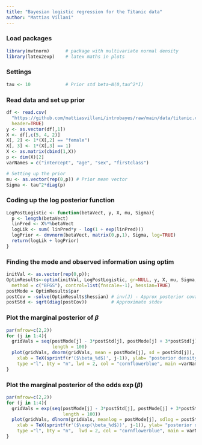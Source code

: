 ```yaml
---
title: "Bayesian logistic regression for the Titanic data"
author: "Mattias Villani"
---
```


### Load packages
```r
library(mvtnorm)      # package with multivariate normal density
library(latex2exp)    # latex maths in plots
```

### Settings
```r
tau <- 10             # Prior std beta~N(0,tau^2*I)
```

### Read data and set up prior
```r
df <- read.csv(
  "https://github.com/mattiasvillani/introbayes/raw/main/data/titanic.csv", 
  header=TRUE) 
y <- as.vector(df[,1])
X <- df[,c(5, 4, 2)]
X[, 2] <- 1*(X[,2] == "female")
X[, 3] <- 1*(X[,3] == 1)
X <- as.matrix(cbind(1,X))
p <- dim(X)[2]
varNames = c("intercept", "age", "sex", "firstclass")

# Setting up the prior
mu <- as.vector(rep(0,p)) # Prior mean vector
Sigma <- tau^2*diag(p)
```

### Coding up the log posterior function
```r
LogPostLogistic <- function(betaVect, y, X, mu, Sigma){
  p <- length(betaVect)
  linPred <- X%*%betaVect
  logLik <- sum( linPred*y - log(1 + exp(linPred)))
  logPrior <- dmvnorm(betaVect, matrix(0,p,1), Sigma, log=TRUE)
  return(logLik + logPrior)
}
```

### Finding the mode and observed information using optim
```r
initVal <- as.vector(rep(0,p)); 
OptimResults<-optim(initVal, LogPostLogistic, gr=NULL, y, X, mu, Sigma,
  method = c("BFGS"), control=list(fnscale=-1), hessian=TRUE)
postMode = OptimResults$par
postCov = -solve(OptimResults$hessian) # inv(J) - Approx posterior covar matrix
postStd <- sqrt(diag(postCov))         # Approximate stdev
```

### Plot the marginal posterior of $\beta$
```r
par(mfrow=c(2,2))
for (j in 1:4){
  gridVals = seq(postMode[j] - 3*postStd[j], postMode[j] + 3*postStd[j], 
                 length = 100)
  plot(gridVals, dnorm(gridVals, mean = postMode[j], sd = postStd[j]), 
    xlab = TeX(sprintf(r'($\beta_%d$)', j-1)), ylab= "posterior density", 
    type ="l", bty = "n", lwd = 2, col = "cornflowerblue", main =varNames[j])
}
```

### Plot the marginal posterior of the odds $\exp(\beta)$
```r
par(mfrow=c(2,2)) 
for (j in 1:4){
  gridVals = exp(seq(postMode[j] - 3*postStd[j], postMode[j] + 3*postStd[j], 
                     length = 100))
  plot(gridVals, dlnorm(gridVals, meanlog = postMode[j], sdlog = postStd[j]), 
    xlab = TeX(sprintf(r'($\exp(\beta_%d$))', j-1)), ylab= "posterior density", 
    type ="l", bty = "n",  lwd = 2, col = "cornflowerblue", main = varNames[j])
}
```
